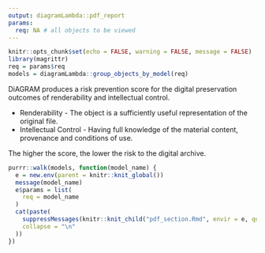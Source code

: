 ```yaml
---
output: diagramLambda::pdf_report
params:
  req: NA # all objects to be viewed
---
```


```r
knitr::opts_chunk$set(echo = FALSE, warning = FALSE, message = FALSE)
library(magrittr)
req = params$req
models = diagramLambda::group_objects_by_model(req)
```

DiAGRAM produces a risk prevention score for the digital preservation outcomes of renderability and intellectual control.

* Renderability - The object is a sufficiently useful representation of the original file.
* Intellectual Control - Having full knowledge of the material content, provenance and conditions of use.

The higher the score, the lower the risk to the digital archive.

```r
purrr::walk(models, function(model_name) {
  e = new.env(parent = knitr::knit_global())
  message(model_name)
  e$params = list(
    req = model_name
  )
  cat(paste(
    suppressMessages(knitr::knit_child("pdf_section.Rmd", envir = e, quiet = TRUE)),
    collapse = "\n"
  ))
})
```

